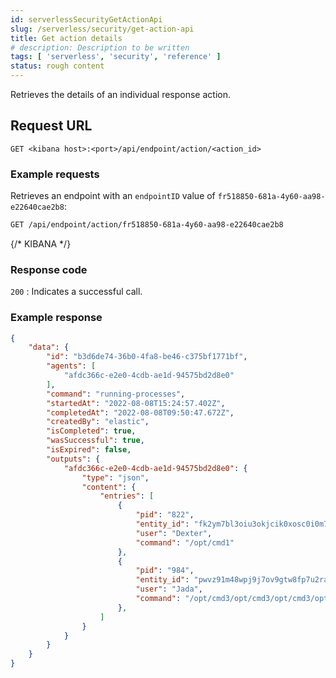 ```yaml
---
id: serverlessSecurityGetActionApi
slug: /serverless/security/get-action-api
title: Get action details
# description: Description to be written
tags: [ 'serverless', 'security', 'reference' ]
status: rough content
---
```


<div id="get-action-api"></div>

Retrieves the details of an individual response action.

## Request URL

`GET <kibana host>:<port>/api/endpoint/action/<action_id>`

### Example requests

Retrieves an endpoint with an `endpointID` value of `fr518850-681a-4y60-aa98-e22640cae2b8`:

```sh
GET /api/endpoint/action/fr518850-681a-4y60-aa98-e22640cae2b8
```
{/* KIBANA */}

### Response code

`200` 
    : Indicates a successful call.

### Example response

```json
{
    "data": {
        "id": "b3d6de74-36b0-4fa8-be46-c375bf1771bf",
        "agents": [
            "afdc366c-e2e0-4cdb-ae1d-94575bd2d8e0"
        ],
        "command": "running-processes",
        "startedAt": "2022-08-08T15:24:57.402Z",
        "completedAt": "2022-08-08T09:50:47.672Z",
        "createdBy": "elastic",
        "isCompleted": true,
        "wasSuccessful": true,
        "isExpired": false,
        "outputs": {
            "afdc366c-e2e0-4cdb-ae1d-94575bd2d8e0": {
                "type": "json",
                "content": {
                    "entries": [
                        {
                            "pid": "822",
                            "entity_id": "fk2ym7bl3oiu3okjcik0xosc0i0m75x3eh49nu3uaqt4dqanjt",
                            "user": "Dexter",
                            "command": "/opt/cmd1"
                        },
                        {
                            "pid": "984",
                            "entity_id": "pwvz91m48wpj9j7ov9gtw8fp7u2rat4eu5ipte37hnhdcbi2pt",
                            "user": "Jada",
                            "command": "/opt/cmd3/opt/cmd3/opt/cmd3/opt/cmd3"
                        },
                    ]
                }
            }
        }
    }
}

```
